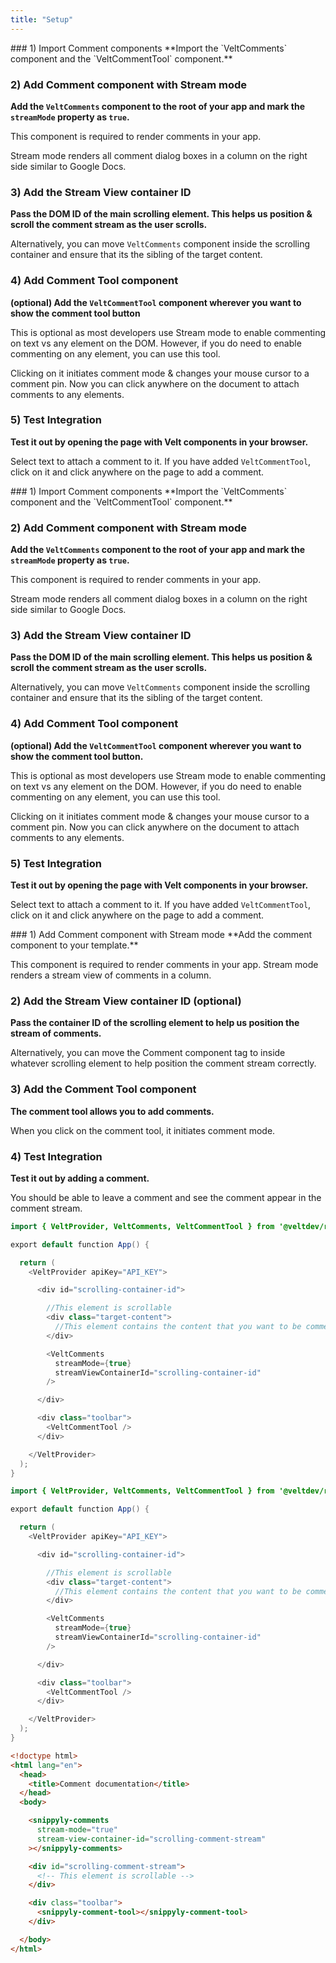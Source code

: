 ```yaml
---
title: "Setup"
---
```


<Tabs>
  <Tab title="React">
### 1) Import Comment components
**Import the `VeltComments` component and the `VeltCommentTool` component.**

### 2) Add Comment component with Stream mode

**Add the `VeltComments` component to the root of your app and mark the `streamMode` property as `true`.**

This component is required to render comments in your app.

Stream mode renders all comment dialog boxes in a column on the right side similar to Google Docs.

### 3) Add the Stream View container ID

**Pass the DOM ID of the main scrolling element. This helps us position & scroll the comment stream as the user scrolls.**

Alternatively, you can move `VeltComments` component inside the scrolling container and ensure that its the sibling of the target content.

### 4) Add Comment Tool component

**(optional) Add the `VeltCommentTool` component wherever you want to show the comment tool button**

This is optional as most developers use Stream mode to enable commenting on text vs any element on the DOM. However, if you do need to enable commenting on any element, you can use this tool.

Clicking on it initiates comment mode & changes your mouse cursor to a comment pin. Now you can click anywhere on the document to attach comments to any elements.

### 5) Test Integration

**Test it out by opening the page with Velt components in your browser.**

Select text to attach a comment to it. If you have added `VeltCommentTool`, click on it and click anywhere on the page to add a comment.

  </Tab>
  <Tab title="Next.js">
### 1) Import Comment components
**Import the `VeltComments` component and the `VeltCommentTool` component.**

### 2) Add Comment component with Stream mode

**Add the `VeltComments` component to the root of your app and mark the `streamMode` property as `true`.**

This component is required to render comments in your app.

Stream mode renders all comment dialog boxes in a column on the right side similar to Google Docs.

### 3) Add the Stream View container ID

**Pass the DOM ID of the main scrolling element. This helps us position & scroll the comment stream as the user scrolls.**

Alternatively, you can move `VeltComments` component inside the scrolling container and ensure that its the sibling of the target content.

### 4) Add Comment Tool component

**(optional) Add the `VeltCommentTool` component wherever you want to show the comment tool button.**

This is optional as most developers use Stream mode to enable commenting on text vs any element on the DOM. However, if you do need to enable commenting on any element, you can use this tool.

Clicking on it initiates comment mode & changes your mouse cursor to a comment pin. Now you can click anywhere on the document to attach comments to any elements.

### 5) Test Integration

**Test it out by opening the page with Velt components in your browser.**

Select text to attach a comment to it. If you have added `VeltCommentTool`, click on it and click anywhere on the page to add a comment.

  </Tab>
    <Tab title="HTML">
### 1) Add Comment component with Stream mode
**Add the comment component to your template.**

This component is required to render comments in your app. Stream mode renders a stream view of comments in a column.

### 2) Add the Stream View container ID (optional)

**Pass the container ID of the scrolling element to help us position the stream of comments.**

Alternatively, you can move the Comment component tag to inside whatever scrolling element to help position the comment stream correctly.

### 3) Add the Comment Tool component

**The comment tool allows you to add comments.**

When you click on the comment tool, it initiates comment mode.

### 4) Test Integration

**Test it out by adding a comment.**

You should be able to leave a comment and see the comment appear in the comment stream.

  </Tab>
</Tabs>

<RequestExample>

```java React
import { VeltProvider, VeltComments, VeltCommentTool } from '@veltdev/react';

export default function App() {

  return (
    <VeltProvider apiKey="API_KEY">

      <div id="scrolling-container-id">

        //This element is scrollable
        <div class="target-content">
          //This element contains the content that you want to be commented.
        </div>

        <VeltComments
          streamMode={true}
          streamViewContainerId="scrolling-container-id"
        />

      </div>

      <div class="toolbar">
        <VeltCommentTool />
      </div>

    </VeltProvider>
  );
}
```

```java Next.js
import { VeltProvider, VeltComments, VeltCommentTool } from '@veltdev/react';

export default function App() {

  return (
    <VeltProvider apiKey="API_KEY">

      <div id="scrolling-container-id">

        //This element is scrollable
        <div class="target-content">
          //This element contains the content that you want to be commented.
        </div>

        <VeltComments
          streamMode={true}
          streamViewContainerId="scrolling-container-id"
        />

      </div>

      <div class="toolbar">
        <VeltCommentTool />
      </div>

    </VeltProvider>
  );
}
```

```html HTML
<!doctype html>
<html lang="en">
  <head>
    <title>Comment documentation</title>
  </head>
  <body>

    <snippyly-comments
      stream-mode="true"
      stream-view-container-id="scrolling-comment-stream"
    ></snippyly-comments>

    <div id="scrolling-comment-stream">
      <!-- This element is scrollable -->
    </div>

    <div class="toolbar">
      <snippyly-comment-tool></snippyly-comment-tool>
    </div>

  </body>
</html>
```

</RequestExample>
